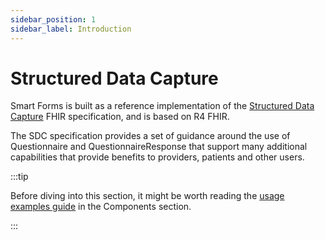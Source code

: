 ```yaml
---
sidebar_position: 1
sidebar_label: Introduction
---
```


# Structured Data Capture

Smart Forms is built as a reference implementation of the [Structured Data Capture](http://hl7.org/fhir/uv/sdc) FHIR specification, and is based on R4 FHIR.

The SDC specification provides a set of guidance around the use of Questionnaire and QuestionnaireResponse that support many additional capabilities that provide benefits to providers, patients and other users.

:::tip

Before diving into this section, it might be worth reading the [usage examples guide](/docs/components#usage-examples-guide) in the Components section.

:::
